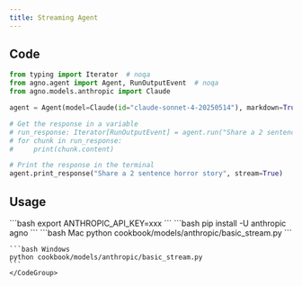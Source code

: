 ```yaml
---
title: Streaming Agent
---
```


## Code

```python cookbook/models/anthropic/basic_stream.py
from typing import Iterator  # noqa
from agno.agent import Agent, RunOutputEvent  # noqa
from agno.models.anthropic import Claude

agent = Agent(model=Claude(id="claude-sonnet-4-20250514"), markdown=True)

# Get the response in a variable
# run_response: Iterator[RunOutputEvent] = agent.run("Share a 2 sentence horror story", stream=True)
# for chunk in run_response:
#     print(chunk.content)

# Print the response in the terminal
agent.print_response("Share a 2 sentence horror story", stream=True)
```

## Usage

<Steps>
  <Snippet file="create-venv-step.mdx" />

  <Step title="Set your API key">
    ```bash
    export ANTHROPIC_API_KEY=xxx
    ```
  </Step>

  <Step title="Install libraries">
    ```bash
    pip install -U anthropic agno
    ```
  </Step>

  <Step title="Run Agent">
    <CodeGroup>
    ```bash Mac
    python cookbook/models/anthropic/basic_stream.py
    ```

    ```bash Windows
    python cookbook/models/anthropic/basic_stream.py
    ```
    </CodeGroup>
  </Step>
</Steps>